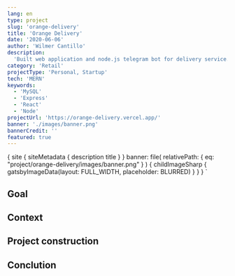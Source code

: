 ```yaml
---
lang: en
type: project
slug: 'orange-delivery'
title: 'Orange Delivery'
date: '2020-06-06'
author: 'Wilmer Cantillo'
description:
  'Built web application and node.js telegram bot for delivery service.'
category: 'Retail'
projectType: 'Personal, Startup'
tech: 'MERN'
keywords:
  - 'MySQL'
  - 'Express'
  - 'React'
  - 'Node'
projectUrl: 'https://orange-delivery.vercel.app/'
banner: './images/banner.png'
bannerCredit: ''
featured: true
---
```


  {
    site {
      siteMetadata {
        description
        title
      }
    }
    banner: file(
      relativePath: { eq: "project/orange-delivery/images/banner.png" }
    ) {
      childImageSharp {
        gatsbyImageData(layout: FULL_WIDTH, placeholder: BLURRED)
      }
    }
  }
`

## Goal

## Context

## Project construction

## Conclution
